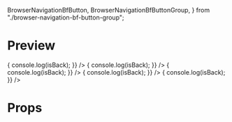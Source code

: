   BrowserNavigationBfButton,
  BrowserNavigationBfButtonGroup,
} from "./browser-navigation-bf-button-group";

<Meta title="component/browser-navigation-bf-button-group" />

# Preview

<Preview>
  <Story name="forward">
    <BrowserNavigationBfButton
      hasHistory={true}
      onClick={(isBack) => {
        console.log(isBack);
      }}
    />
  </Story>
  <Story name="back">
    <BrowserNavigationBfButton
      isBack={true}
      hasHistory={true}
      onClick={(isBack) => {
        console.log(isBack);
      }}
    />
  </Story>
  <Story name="no history">
    <BrowserNavigationBfButton
      isBack={false}
      hasHistory={false}
      onClick={(isBack) => {
        console.log(isBack);
      }}
    />
    <BrowserNavigationBfButton
      isBack={true}
      hasHistory={false}
      onClick={(isBack) => {
        console.log(isBack);
      }}
    />
  </Story>
  <Story name="group">
    <BrowserNavigationBfButtonGroup
      forwardEnable={true}
      backEnable={true}
      handleClick={(isBack) => {
        console.log(isBack);
      }}
    />
  </Story>
</Preview>

# Props

<Props of={BrowserNavigationBfButton} />
<Props of={BrowserNavigationBfButtonGroup} />
